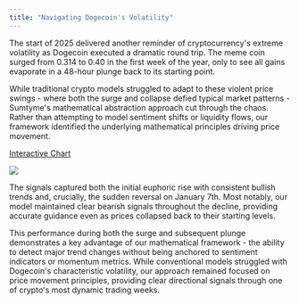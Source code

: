 ```yaml
---
title: "Navigating Dogecoin's Volatility"
---
```


The start of 2025 delivered another reminder of cryptocurrency's extreme volatility as Dogecoin executed a dramatic round trip. The meme coin surged from 0.314 to 0.40 in the first week of the year, only to see all gains evaporate in a 48-hour plunge back to its starting point.

While traditional crypto models struggled to adapt to these violent price swings - where both the surge and collapse defied typical market patterns - Sumtyme's mathematical abstraction approach cut through the chaos. Rather than attempting to model sentiment shifts or liquidity flows, our framework identified the underlying mathematical principles driving price movement.

[Interactive Chart](https://www.sumtyme.ai/doge)

![](/images/dogeusdt5.png)

The signals captured both the initial euphoric rise with consistent bullish trends and, crucially, the sudden reversal on January 7th. Most notably, our model maintained clear bearish signals throughout the decline, providing accurate guidance even as prices collapsed back to their starting levels.

This performance during both the surge and subsequent plunge demonstrates a key advantage of our mathematical framework - the ability to detect major trend changes without being anchored to sentiment indicators or momentum metrics. While conventional models struggled with Dogecoin's characteristic volatility, our approach remained focused on price movement principles, providing clear directional signals through one of crypto's most dynamic trading weeks.